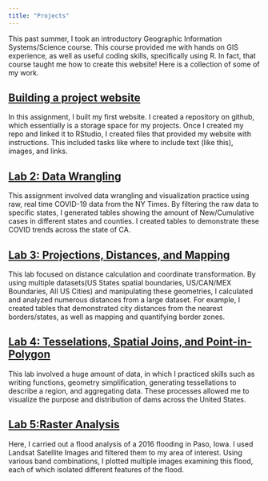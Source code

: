 ```yaml
---
title: "Projects"
---
```


This past summer, I took an introductory Geographic Information Systems/Science course. This course provided me with hands on GIS experience, as well as useful coding skills, specifically using R. In fact, that course taught me how to create this website! Here is a collection of some of my work.

## [Building a project website]()

In this assignment, I built my first website. I created a repository on github, which essentially is a storage space for my projects. Once I created my repo and linked it to RStudio, I created files that provided my website with instructions. This included tasks like where to include text (like this), images, and links.

## [Lab 2: Data Wrangling](https://anthonyfinn.github.io/geog-176A-labs/lab-02.html)

This assignment involved data wrangling and visualization practice using raw, real time COVID-19 data from the NY Times. By filtering the raw data to specific states, I generated tables showing the amount of New/Cumulative cases in different states and counties. I created tables to demonstrate these COVID trends across the state of CA. 

## [Lab 3: Projections, Distances, and Mapping](https://anthonyfinn.github.io/geog-176A-labs/lab-03.html)

This lab focused on distance calculation and coordinate transformation. By using multiple datasets(US States spatial boundaries, US/CAN/MEX Boundaries, All US Cities) and manipulating these geometries, I calculated and analyzed numerous distances from a large dataset. For example, I created tables that demonstrated city distances from the nearest borders/states, as well as mapping and quantifying border zones.

## [Lab 4: Tesselations, Spatial Joins, and Point-in-Polygon](https://anthonyfinn.github.io/geog-176A-labs/lab-04_final.html)

This lab involved a huge amount of data, in which I practiced skills such as writing functions, geometry simplification, generating tessellations to describe a region, and aggregating data. These processes allowed me to visualize the purpose and distribution of dams across the United States. 

## [Lab 5:Raster Analysis](https://anthonyfinn.github.io/geog-176A-labs/lab-05.html)
Here, I carried out a flood analysis of a 2016 flooding in Paso, Iowa. I used Landsat Satellite Images and filtered them to my area of interest. Using various band combinations, I plotted multiple images examining this flood, each of which isolated different features of the flood. 
